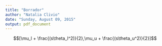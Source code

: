 ```yaml
---
title: "Borrador"
author: "Natalia Clivio"
date: "Sunday, August 09, 2015"
output: pdf_document
---
```


$$[\mu_l + \frac{(s\theta_l^2)}{2},\mu_u + \frac{(s\theta_u^2)}{2}]$$
